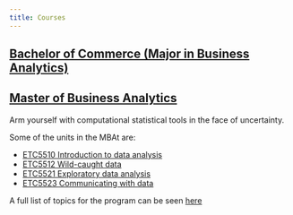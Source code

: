 ```yaml
---
title: Courses
---
```


## [Bachelor of Commerce (Major in Business Analytics)](http://www.monash.edu/pubs/2019handbooks/aos/business-analytics/ug-bus-business-analytics.html)

## [Master of Business Analytics](https://www.monash.edu/business/master-of-business-analytics)

Arm yourself with computational statistical tools in the face of uncertainty.

Some of the units in the MBAt are:

- [ETC5510 Introduction to data analysis](https://mida.numbat.space)
- [ETC5512 Wild-caught data](https://wcd.numbat.space)
- [ETC5521 Exploratory data analysis](https://eda.numbat.space)
- [ETC5523 Communicating with data](https://cwd.numbat.space)

A full list of topics for the program can be seen [here](https://docs.google.com/document/d/1gfQhTXdZmO2EYl_a-v7ySilBjXM9bO00da7yTE6ZP_s/edit#heading=h.jd2um1n5bbn6)
